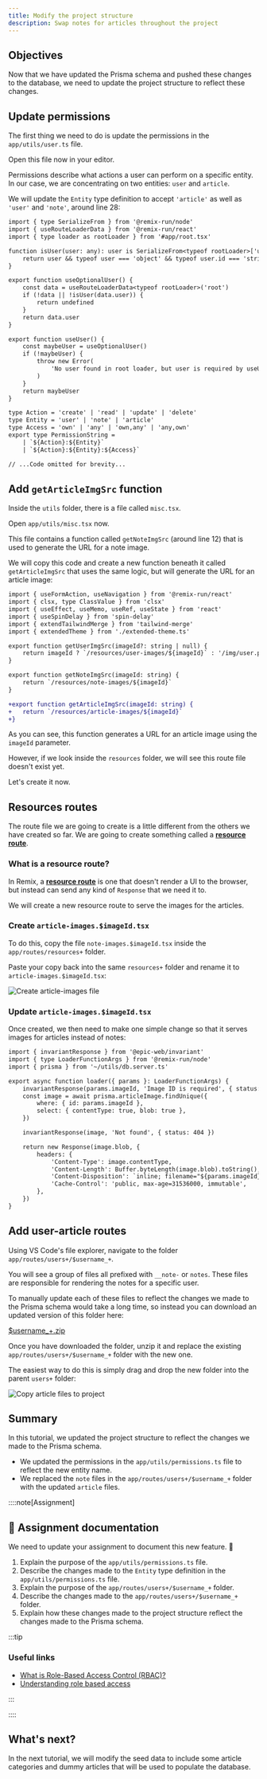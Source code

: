 ```yaml
---
title: Modify the project structure
description: Swap notes for articles throughout the project
---
```



## Objectives

Now that we have updated the Prisma schema and pushed these changes to the database, we need to update the project structure to reflect these changes.

## Update permissions

The first thing we need to do is update the permissions in the `app/utils/user.ts` file.

Open this file now in your editor.

Permissions describe what actions a user can perform on a specific entity. In our case, we are concentrating on two entities: `user` and `article`.

We will update the `Entity` type definition to accept `'article'` as well as `'user'` and `'note'`, around line 28:

```diff lang="tsx" title="app/utils/user.ts" ins=" | 'article'" showLineNumbers collapse={1-25}
import { type SerializeFrom } from '@remix-run/node'
import { useRouteLoaderData } from '@remix-run/react'
import { type loader as rootLoader } from '#app/root.tsx'

function isUser(user: any): user is SerializeFrom<typeof rootLoader>['user'] {
	return user && typeof user === 'object' && typeof user.id === 'string'
}

export function useOptionalUser() {
	const data = useRouteLoaderData<typeof rootLoader>('root')
	if (!data || !isUser(data.user)) {
		return undefined
	}
	return data.user
}

export function useUser() {
	const maybeUser = useOptionalUser()
	if (!maybeUser) {
		throw new Error(
			'No user found in root loader, but user is required by useUser. If user is optional, try useOptionalUser instead.',
		)
	}
	return maybeUser
}

type Action = 'create' | 'read' | 'update' | 'delete'
type Entity = 'user' | 'note' | 'article'
type Access = 'own' | 'any' | 'own,any' | 'any,own'
export type PermissionString =
	| `${Action}:${Entity}`
	| `${Action}:${Entity}:${Access}`

// ...Code omitted for brevity...
```

## Add `getArticleImgSrc` function

Inside the `utils` folder, there is a file called `misc.tsx`.

Open `app/utils/misc.tsx` now.

This file contains a function called `getNoteImgSrc` (around line 12) that is used to generate the URL for a note image.

We will copy this code and create a new function beneath it called `getArticleImgSrc` that uses the same logic, but will generate the URL for an article image:

```diff title="app/utils/misc.tsx" lang="tsx"
import { useFormAction, useNavigation } from '@remix-run/react'
import { clsx, type ClassValue } from 'clsx'
import { useEffect, useMemo, useRef, useState } from 'react'
import { useSpinDelay } from 'spin-delay'
import { extendTailwindMerge } from 'tailwind-merge'
import { extendedTheme } from './extended-theme.ts'

export function getUserImgSrc(imageId?: string | null) {
	return imageId ? `/resources/user-images/${imageId}` : '/img/user.png'
}

export function getNoteImgSrc(imageId: string) {
	return `/resources/note-images/${imageId}`
}

+export function getArticleImgSrc(imageId: string) {
+	return `/resources/article-images/${imageId}`
+}
```

As you can see, this function generates a URL for an article image using the `imageId` parameter.

However, if we look inside the `resources` folder, we will see this route file doesn't exist yet.

Let's create it now.

## Resources routes

The route file we are going to create is a little different from the others we have created so far. We are going to create something called a [**resource route**](https://remix.run/docs/en/main/guides/resource-routes).

### What is a resource route?

In Remix, a [**resource route**](https://remix.run/docs/en/main/guides/resource-routes) is one that doesn't render a UI to the browser, but instead can send any kind of `Response` that we need it to.

We will create a new resource route to serve the images for the articles.

### Create `article-images.$imageId.tsx`

To do this, copy the file `note-images.$imageId.tsx` inside the `app/routes/resources+` folder.

Paste your copy back into the same `resources+` folder and rename it to `article-images.$imageId.tsx`:

![Create article-images file](src/assets/webp/epic-news/create-article-images-file.webp)

### Update `article-images.$imageId.tsx`

Once created, we then need to make one simple change so that it serves images for articles instead of notes:

```diff title="app/routes/resources+/article-images.$imageId.tsx" ins="articleImage" lang="tsx" showLineNumbers
import { invariantResponse } from '@epic-web/invariant'
import { type LoaderFunctionArgs } from '@remix-run/node'
import { prisma } from '~/utils/db.server.ts'

export async function loader({ params }: LoaderFunctionArgs) {
	invariantResponse(params.imageId, 'Image ID is required', { status: 400 })
	const image = await prisma.articleImage.findUnique({
		where: { id: params.imageId },
		select: { contentType: true, blob: true },
	})

	invariantResponse(image, 'Not found', { status: 404 })

	return new Response(image.blob, {
		headers: {
			'Content-Type': image.contentType,
			'Content-Length': Buffer.byteLength(image.blob).toString(),
			'Content-Disposition': `inline; filename="${params.imageId}"`,
			'Cache-Control': 'public, max-age=31536000, immutable',
		},
	})
}
```

## Add user-article routes

Using VS Code's file explorer, navigate to the folder `app/routes/users+/$username_+`.

You will see a group of files all prefixed with `__note-` or `notes`. These files are responsible for rendering the notes for a specific user.

To manually update each of these files to reflect the changes we made to the Prisma schema would take a long time, so instead you can download an updated version of this folder here:

<a href="/code-monster/downloads/epic-news/$username_+.zip" class="group inline-flex border-2 gap-4 mt-8 px-8 py-4 text-xl rounded-full no-underline transition bg-blue-200 border-blue-400 hover:border-blue-600 hover:bg-blue-100 dark:bg-blue-600 dark:border-blue-400 dark:hover:border-blue-300 dark:hover:bg-blue-700">
<Icon name="seti:folder" class="fill-blue-600 transition group-hover:scale-125 group-hover:fill-blue-800 dark:fill-blue-100 dark:group-hover:fill-blue-50" /> <span class="text-blue-600 transition group-hover:text-blue-800 dark:text-blue-100 dark:group-hover:text-blue-50">$username_+.zip</span>
</a>

Once you have downloaded the folder, unzip it and replace the existing `app/routes/users+/$username_+` folder with the new one.

The easiest way to do this is simply drag and drop the new folder into the parent `users+` folder:

![Copy article files to project](src/assets/gif/copy-article-files-to-project.gif)

## Summary

In this tutorial, we updated the project structure to reflect the changes we made to the Prisma schema.

- We updated the permissions in the `app/utils/permissions.ts` file to reflect the new entity name.
- We replaced the `note` files in the `app/routes/users+/$username_+` folder with the updated `article` files.

::::note[Assignment]

## 📄 Assignment documentation

We need to update your assignment to document this new feature. 🚀

1. Explain the purpose of the `app/utils/permissions.ts` file.
2. Describe the changes made to the `Entity` type definition in the `app/utils/permissions.ts` file.
3. Explain the purpose of the `app/routes/users+/$username_+` folder.
4. Describe the changes made to the `app/routes/users+/$username_+` folder.
5. Explain how these changes made to the project structure reflect the changes made to the Prisma schema.

:::tip

### Useful links

- [What is Role-Based Access Control (RBAC)?](https://auth0.com/intro-to-iam/what-is-role-based-access-control-rbac)
- [Understanding role based access](https://auth.epicweb.dev/08)

:::

::::

## What's next?

In the next tutorial, we will modify the seed data to include some article categories and dummy articles that will be used to populate the database.
